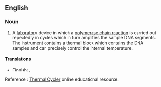 ==English==

===Noun===
{{wikipedia}}
{{en-noun}}

# {{lb|en|genetics}} A [[laboratory]] device in which a [[polymerase chain reaction]] is carried out repeatedly in cycles which in turn amplifies the sample DNA segments. The instrument contains a thermal block which contains the DNA samples and can precisely control the internal temperature.

====Translations====
{{trans-top|laboratory device}}
* Finnish: {{t|fi|termosykleri}}, {{t|fi|PCR-[[laite]]}}
{{trans-mid}}
{{trans-bottom}}

Reference : [https://web.archive.org/web/20100705075642/http://thermalcycler.net/ Thermal Cycler] online educational resource.